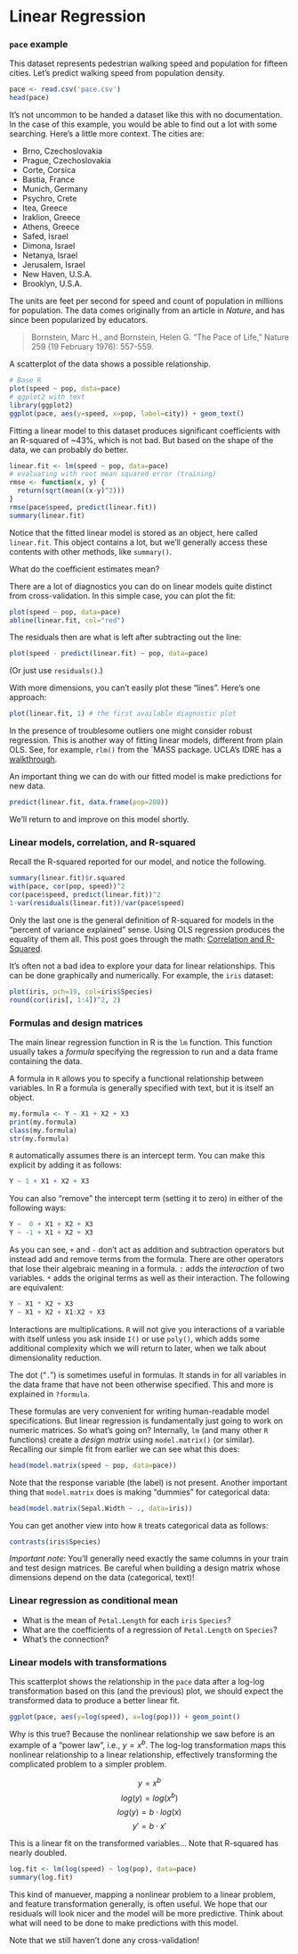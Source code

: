 # Linear Regression

### `pace` example

This dataset represents pedestrian walking speed and population for
fifteen cities. Let's predict walking speed from population density.

```r
pace <- read.csv('pace.csv')
head(pace)
```

It's not uncommon to be handed a dataset like this with no
documentation. In the case of this example, you would be able to find
out a lot with some searching. Here's a little more context. The
cities are:

 * Brno, Czechoslovakia
 * Prague, Czechoslovakia
 * Corte, Corsica
 * Bastia, France
 * Munich, Germany
 * Psychro, Crete
 * Itea, Greece
 * Iraklion, Greece
 * Athens, Greece
 * Safed, Israel
 * Dimona, Israel
 * Netanya, Israel
 * Jerusalem, Israel
 * New Haven, U.S.A.
 * Brooklyn, U.S.A.

The units are feet per second for speed and count of population in
millions for population. The data comes originally from an article in
_Nature_, and has since been popularized by educators.

> Bornstein, Marc H., and Bornstein, Helen G. "The Pace of Life,"
  Nature 259 (19 February 1976): 557-559.

A scatterplot of the data shows a possible relationship.

```r
# Base R
plot(speed ~ pop, data=pace)
# ggplot2 with text
library(ggplot2)
ggplot(pace, aes(y=speed, x=pop, label=city)) + geom_text()
```

Fitting a linear model to this dataset produces significant
coefficients with an R-squared of ~43%, which is not bad. But based on
the shape of the data, we can probably do better.

```r
linear.fit <- lm(speed ~ pop, data=pace)
# evaluating with root mean squared error (training)
rmse <- function(x, y) {
  return(sqrt(mean((x-y)^2)))
}
rmse(pace$speed, predict(linear.fit))
summary(linear.fit)
```

Notice that the fitted linear model is stored as an object, here
called `linear.fit`. This object contains a lot, but we'll generally
access these contents with other methods, like `summary()`.

What do the coefficient estimates mean?

There are a lot of diagnostics you can do on linear models quite
distinct from cross-validation. In this simple case, you can plot the
fit:

```r
plot(speed ~ pop, data=pace)
abline(linear.fit, col="red")
```

The residuals then are what is left after subtracting out the line:

```r
plot(speed - predict(linear.fit) ~ pop, data=pace)
```

(Or just use `residuals()`.)

With more dimensions, you can't easily plot these "lines". Here's one
approach:

```r
plot(linear.fit, 1) # the first available diagnostic plot
```

In the presence of troublesome outliers one might consider robust
regression. This is another way of fitting linear models, different
from plain OLS. See, for example, `rlm()` from the `MASS package.
UCLA's IDRE has a [walkthrough][].

[walkthrough]: http://www.ats.ucla.edu/stat/r/dae/rreg.htm

An important thing we can do with our fitted model is make predictions
for new data.

```r
predict(linear.fit, data.frame(pop=200))
```

We'll return to and improve on this model shortly.


### Linear models, correlation, and R-squared

Recall the R-squared reported for our model, and notice the following.

```r
summary(linear.fit)$r.squared
with(pace, cor(pop, speed))^2
cor(pace$speed, predict(linear.fit))^2
1-var(residuals(linear.fit))/var(pace$speed)
```

Only the last one is the general definition of R-squared for models in
the "percent of variance explained" sense. Using OLS regression
produces the equality of them all. This post goes through the math:
[Correlation and R-Squared][].

[Correlation and R-Squared]: http://www.win-vector.com/blog/2011/11/correlation-and-r-squared/

It's often not a bad idea to explore your data for linear
relationships. This can be done graphically and numerically. For
example, the `iris` dataset:

```r
plot(iris, pch=19, col=iris$Species)
round(cor(iris[, 1:4])^2, 2)
```


### Formulas and design matrices

The main linear regression function in R is the `lm` function. This
function usually takes a _formula_ specifying the regression to run
and a data frame containing the data.

A formula in `R` allows you to specify a functional relationship
between variables. In R a formula is generally specified with text,
but it is itself an object.

```r
my.formula <- Y ~ X1 + X2 + X3
print(my.formula)
class(my.formula)
str(my.formula)
```

`R` automatically assumes there is an intercept term. You can make
this explicit by adding it as follows:

```r
Y ~ 1 + X1 + X2 + X3
```

You can also "remove" the intercept term (setting it to zero) in
either of the following ways:

```r
Y ~  0 + X1 + X2 + X3
Y ~ -1 + X1 + X2 + X3
```

As you can see, `+` and `-` don't act as addition and subtraction
operators but instead add and remove terms from the formula. There are
other operators that lose their algebraic meaning in a formula.  `:`
adds the _interaction_ of two variables. `*` adds the original terms
as well as their interaction. The following are equivalent:

```r
Y ~ X1 * X2 + X3
Y ~ X1 + X2 + X1:X2 + X3
```

Interactions are multiplications. `R` will not give you interactions
of a variable with itself unless you ask inside `I()` or use `poly()`,
which adds some additional complexity which we will return to later,
when we talk about dimensionality reduction.

The dot ("`.`") is sometimes useful in formulas. It stands in for all
variables in the data frame that have not been otherwise specified.
This and more is explained in `?formula`.

These formulas are very convenient for writing human-readable model
specifications. But linear regression is fundamentally just going to
work on numeric matrices. So what's going on? Internally, `lm` (and
many other `R` functions) create a _design matrix_ using
`model.matrix()` (or similar). Recalling our simple fit from earlier
we can see what this does:

```r
head(model.matrix(speed ~ pop, data=pace))
```

Note that the response variable (the label) is not present. Another
important thing that `model.matrix` does is making "dummies" for
categorical data:

```r
head(model.matrix(Sepal.Width ~ ., data=iris))
```

You can get another view into how `R` treats categorical data as
follows:

```r
contrasts(iris$Species)
```

_Important note_: You'll generally need exactly the same columns in
your train and test design matrices. Be careful when building a design
matrix whose dimensions depend on the data (categorical, text)!


### Linear regression as conditional mean

 * What is the mean of `Petal.Length` for each `iris` `Species`?
 * What are the coefficients of a regression of `Petal.Length` on
   `Species`?
 * What's the connection?


### Linear models with transformations

This scatterplot shows the relationship in the `pace` data after a
log-log transformation based on this (and the previous) plot, we
should expect the transformed data to produce a better linear fit.

```r
ggplot(pace, aes(y=log(speed), x=log(pop))) + geom_point()
```

Why is this true? Because the nonlinear relationship we saw before is
an example of a "power law", i.e.,	$y = x ^ b$. The log-log
transformation maps this nonlinear relationship to a linear
relationship, effectively transforming the complicated problem to a
simpler problem.

$$y = x ^ b$$
$$log(y) = log(x^b)$$
$$log(y) = b \cdot log(x)$$
$$y' = b \cdot x'$$

This is a linear fit on the transformed variables... Note that
R-squared has nearly doubled.

```r
log.fit <- lm(log(speed) ~ log(pop), data=pace)
summary(log.fit)
```

This kind of manuever, mapping a nonlinear problem to a linear
problem, and feature transformation generally, is often useful. We
hope that our residuals will look nicer and the model will be more
predictive. Think about what will need to be done to make predictions
with this model.

Note that we still haven't done any cross-validation!

